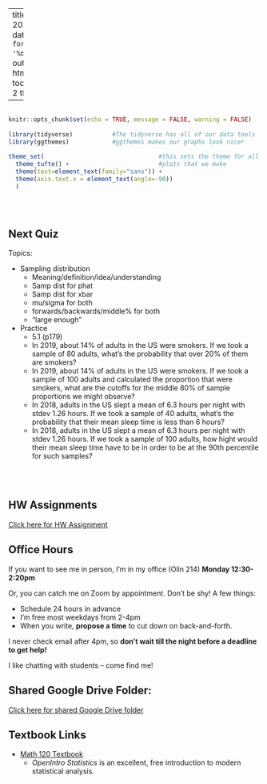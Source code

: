 
---
title: "Math 120 Fall 2021 Homepage"
date: "Updated: `r format(Sys.time(), '%d %B, %Y')`"
output: 
  html_document:
    toc: true
    toc_depth: 2
    theme: yeti

      
  
---

```r

                                                                          #
knitr::opts_chunk$set(echo = TRUE, message = FALSE, warning = FALSE)      #
                                                                          #
library(tidyverse)           #The tidyverse has all of our data tools     #
library(ggthemes)            #ggthemes makes our graphs look nicer        #
                                                                          # 
theme_set(                                #this sets the theme for all    #
  theme_tufte() +                         #plots that we make             #
  theme(text=element_text(family="sans")) + 
  theme(axis.text.x = element_text(angle=-90))                            #
  )                                                                       #
                                                                          #
                                                                          #
                                                                          #

```



## Next Quiz

Topics:

- Sampling distribution
  - Meaning/definition/idea/understanding
  - Samp dist for phat 
  - Samp dist for xbar
  - mu/sigma for both
  - forwards/backwards/middle% for both
  - "large enough"
  
- Practice
  - 5.1 (p179)
  - In 2019, about 14% of adults in the US were smokers.  If we took a sample of 80 adults, what's the probability that over 20% of them are smokers?
  - In 2019, about 14% of adults in the US were smokers.  If we took a sample of 100 adults and calculated the proportion that were smokers, what are the cutoffs for the middle 80% of sample proportions we might observe? 
  - In 2018, adults in the US slept a mean of 6.3 hours per night with stdev 1.26 hours.  If we took a sample of 40 adults, what's the probability that their mean sleep time is less than 6 hours?
  - In 2018, adults in the US slept a mean of 6.3 hours per night with stdev 1.26 hours.  If we took a sample of 100 adults, how hight would their mean sleep time have to be in order to be at the 90th percentile for such samples?
  
<br><br>
  

## HW Assignments

[Click here for HW Assignment](http://millera2.github.io/Math-120-C/HW1.html)



## Office Hours 

If you want to see me in person, I'm in my office (Olin 214) **Monday 12:30-2:20pm**

Or, you can catch me on Zoom by appointment.  Don't be shy!  A few things:

- Schedule 24 hours in advance
- I'm free most weekdays from 2-4pm
- When you write, **propose a time** to cut down on back-and-forth.

I never check email after 4pm, so **don't wait till the night before a deadline to get help!**  

I like chatting with students -- come find me!












## Shared Google Drive Folder:

[Click here for shared Google Drive folder](https://drive.google.com/drive/folders/1C1XHN3PGe4lMQXS_hq49btBM6QaiEuBW?usp=sharing)

## Textbook Links

- [Math 120 Textbook](https://www.openintro.org/book/os/)
  - *OpenIntro Statistics* is an excellent, free introduction to modern statistical analysis.
  

